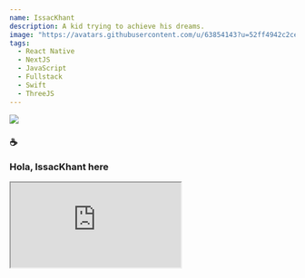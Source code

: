 ```yaml
---
name: IssacKhant
description: A kid trying to achieve his dreams.
image: "https://avatars.githubusercontent.com/u/63854143?u=52ff4942c2ce6857c1fe412f2f0a9bfc86324d9c&v=4"
tags:
  - React Native
  - NextJS
  - JavaScript
  - Fullstack
  - Swift
  - ThreeJS
---
```


<div className="h-28 w-28 border-dotted border-2 rounded-full overflow-hidden mx-auto border-orange-300">
  <img src="https://avatars.githubusercontent.com/u/63854143?u=52ff4942c2ce6857c1fe412f2f0a9bfc86324d9c&v=4" />
</div>

<h3 className="flex flex-row max-w-[240px] mt-5 mx-auto">
  <span className="mx-2 animate-bounce"> ☕️ </span>

  <span className=" animate-bounce bg-orange-300 text-black"> Hola, IssacKhant here </span>
</h3>

<div className=" flex md:flex-row flex-col">
<div className="h-[700px] w-[400px] border-dotted border-2 border-orange-300 mt-2">
  <iframe
    src="https://issackhant.vercel.app/"
    className="h-full w-full relative "
  />
</div>

<div className="container md:mt-8 max-w-[720px] mx-auto">
<div className="flex flex-col justify-center mt-5">
  <span className="mx-2 my-2 text-cyan-200">👨‍💻 About me</span>
  <div className="h-30 border-2 rounded-lg border-orange-300  bg-slate-700 border-dotted w-[1200]">
  <div className="flex justify-center flex-col">
  <span className="px-2 py-2"> I'm a fullstack developer working on various projects. </span>
  
  </div>
  
  
  </div>
  <span className="mx-2 my-2 text-cyan-200">🌱 What I am doing at the moment.</span>
  <div className="h-30 border-2 rounded-lg border-dotted bg-slate-700 border-orange-300 w-[1200]">
  <div className="flex justify-center flex-col">
  <span className="px-2 py-2">I'm learning new things day by day and chasing my dream to become a creative developer. </span>
  
  </div>
  
  
  </div>
  - 📫 Reach me at **issaciscoding@gmail.com** [or] **[Website](🧑‍🔧 under maintenance)**

</div>
```javascript
  console.log("Issac is trying");
```

</div>
</div>
